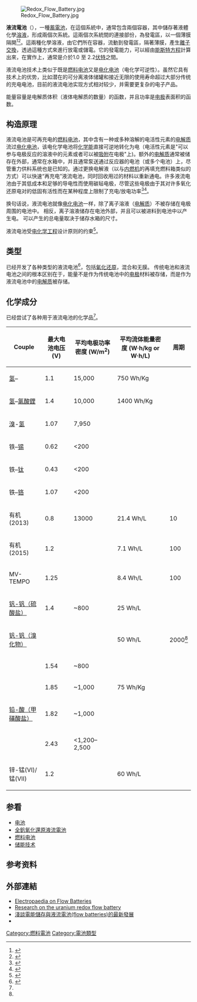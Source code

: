 [[File:Redox_Flow_Battery.jpg|alt=Redox Flow Battery]]

'''液流電池'''（{{lang-en|Flow battery}}），一種[[蓄電池|蓄電池]]，在這個系統中，通常包含兩個容器，其中儲存著液體化學[[溶液|溶液]]，形成兩個次系統。這兩個次系統間的連接部份，為發電區，以一個薄膜隔開<ref name="journal.frontiersin.org">{{cite journal|last1=Badwal|first1=Sukhvinder P. S.|last2=Giddey|first2=Sarbjit S.|last3=Munnings|first3=Christopher|last4=Bhatt|first4=Anand I.|last5=Hollenkamp|first5=Anthony F.|title=Emerging electrochemical energy conversion and storage technologies|journal=Frontiers in Chemistry|date=24 September 2014|volume=2|doi=10.3389/fchem.2014.00079|url=http://journal.frontiersin.org/Journal/10.3389/fchem.2014.00079/abstract|pmid=25309898|pmc=4174133|access-date=2018-12-06|archive-date=2014-11-29|archive-url=https://web.archive.org/web/20141129022956/http://journal.frontiersin.org/Journal/10.3389/fchem.2014.00079/abstract|dead-url=no}}</ref><ref>{{Cite journal|last=Alotto|first=P.|last2=Guarnieri|first2=M.|last3=Moro|first3=F.|year=2014|title=Redox Flow Batteries for the storage of renewable energy: a review|journal=Renewable & Sustainable Energy Reviews|volume=29|pages=325–335|doi= 10.1016/j.rser.2013.08.001|ref=harv}}</ref>。這兩種化學溶液，由它們所在容器，流動到發電區，隔著薄膜，產生[[離子交換|離子交換]]，透過這種方式來進行放電或儲電。它的發電能力，可以經由[[能斯特方程|能斯特方程]]計算出來，在實作上，通常是介於1.0 至 2.2[[伏特|伏特]]之間。

液流电池技术上类似于既是[[燃料电池|燃料电池]]又是[[电化电池|电化电池]]（电化学可逆性）。虽然它具有技术上的优势，比如潜在的可分离液体储罐和接近无限的使用寿命超过大部分传统的充电电池，目前的液流电池实现方式相对较少，并需要更复杂的电子产品{{clarify|date=October 2020|reason=電子產品指的是?}}。

能量容量是电解质体积（液体电解质的数量）的函数，并且功率是[[电极|电极]]表面积的函数。

==构造原理==

液流电池是可再充电的[[燃料电池|燃料电池]]，其中含有一种或多种溶解的电活性元素的[[电解质|电解质]]流过[[电化电池|电化电池]]，该电化学电池将[[化学能|化学能]]直接可逆地转化为电（电活性元素是"可以参与电极反应的溶液中的元素或者可以被[[吸附|吸附]]在电极"上)。额外的[[电解质|电解质]]通常被储存在外部，通常在水箱中，并且通常泵送通过反应器的电池（或多个电池）上，尽管重力供料系统也是已知的。通过更换电解液（以与[[内燃机|内燃机]]的再填充燃料箱类似的方式）可以快速“再充电”液流电池，同时回收用过的材料以重新通电。许多液流电池由于其低成本和足够的导电性而使用碳毡电极，尽管这些电极由于其对许多氧化还原电对的低固有活性而在某种程度上限制了充电/放电功率<ref>{{cite journal |last1=Aaron |first1=Douglas |title=In Situ Kinetics Studies in All-Vanadium Redox Flow Batteries |journal=ECS Electrochemistry Letters |volume=2 |issue=3 |pages=A29-A31 |doi=10.1149/2.001303eel}}</ref><ref>{{Cite journal|last=McCreery|first=Richard L.|date=July 2008|title=Advanced Carbon Electrode Materials for Molecular Electrochemistry|url=https://pubs.acs.org/doi/abs/10.1021/cr068076m|journal=Chemical Reviews|language=EN|volume=108|issue=7|pages=2646–2687|doi=10.1021/cr068076m|issn=0009-2665|access-date=2018-12-06|archive-date=2019-08-11|archive-url=https://web.archive.org/web/20190811143254/https://pubs.acs.org/doi/abs/10.1021/cr068076m|dead-url=no}}</ref>。

换句话说，液流电池就像[[电化电池|电化电池]]一样，除了离子溶液（[[电解质|电解质]]）不被存储在电极周围的电池中。 相反，离子溶液储存在电池外部，并且可以被进料到电池中以产生电。 可以产生的总电量取决于储存水箱的尺寸。

液流电池受[[电化学工程|电化学工程]]设计原则的约束<ref>{{cite journal|last1=Arenas|first1=L.F.|last2=Ponce de León|first2=C.|last3=Walsh|first3=F.C.|title=Engineering aspects of the design, construction and performance of modular redox flow batteries for energy storage|journal=Journal of Energy Storage|date=June 2017|volume=11|pages=119–153|doi=10.1016/j.est.2017.02.007}}</ref>。

==类型==
已经开发了各种类型的液流电池<ref name=Noack>{{cite journal | last1 = Noack | first1 = J. | last2 = Roznyatovskaya | first2 = N. | last3 = Herr | first3 = T. | last4 = Fischer | first4 = P. | year = 2015 | title = The Chemistry of Redox-Flow Batteries. | url = | journal = Angew. Chem. Int. Ed. | volume = 54 | issue = | pages = 9776–9809 | doi = 10.1002/anie.201410823 }}</ref>，包括[[氧化还原反应|氧化还原]]，混合和无膜。 传统电池和液流电池之间的根本区别在于，能量不是作为传统电池中的[[电极|电极]]材料被存储，而是作为液流电池中的[[电解质|电解质]]被存储。

==化学成分==
已经尝试了各种用于液流电池的化学品<ref name="journal.frontiersin.org"/>。
{| class="wikitable sortable"
|-
! Couple !! 最大电池电压 (V) !! 平均电极功率密度 (W/m<sup>2</sup>) !! 平均流体能量密度 (W·h/kg or W·h/L) !! 周期
|-
| [[氢|氢]]–{{le|溴酸锂|lithium bromate}} || 1.1 || 15,000 || 750 Wh/Kg || 
|-
| [[氢|氢]]–[[氯酸鋰|氯酸鋰]]|| 1.4 || 10,000 || 1400 Wh/Kg ||
|-
| [[溴|溴]]-[[氢|氢]] || 1.07  || 7,950 || ||
|-
| 铁–[[锡|锡]] || 0.62 || <200 || || 
|-
| 铁–[[钛|钛]] || 0.43 || <200 || ||
|-
| 铁–[[铬|铬]] || 1.07 || <200 || ||
|-
| 有机 (2013) || 0.8 || 13000 ||21.4 Wh/L||10
|-
| 有机 (2015) || 1.2 || ||7.1 Wh/L||100
|-
|MV-TEMPO
|1.25 
|
|8.4 Wh/L
|100
|-
| [[全釩氧化還原液流電池|钒-钒（硫酸盐）]] || 1.4 || ~800 ||25 Wh/L||
|-
| [[全釩氧化還原液流電池|钒-钒（溴化物）]] ||  ||  ||50 Wh/L|| 2000<ref name="journal.frontiersin.org"/>
|-
| {{le|聚硫化物溴化物电池|Polysulfide bromide battery|钠-溴多硫化物}} || 1.54 || ~800 || ||
|-
| {{le|锌–溴电池|Zinc–bromine battery|锌-溴}} || 1.85 || ~1,000 || 75 Wh/Kg ||
|-
| [[铅酸蓄电池|铅-酸（甲磺酸盐）]] || 1.82 || ~1,000 ||
|-
| {{le|锌-铈电池|Zinc-cerium battery|锌-铈（甲磺酸盐）}} || 2.43 || <1,200–2,500<!-- WTF is this supposed to mean? --> ||  ||
|-
| 锌-锰(VI)/锰(VII) || 1.2 ||   ||60 Wh/L|| 
|}

==参看==
{{Portal box|能源|可再生能源}}
* [[电池|电池]]
* [[全釩氧化還原液流電池|全釩氧化還原液流電池]]
* [[燃料电池|燃料电池]]
* [[储能技术|储能技术]]

== 参考资料 ==
{{reflist}}

== 外部連結 ==
*[http://www.mpoweruk.com/flow.htm Electropaedia on Flow Batteries] {{Wayback|url=http://www.mpoweruk.com/flow.htm |date=20070927221535 }}{{en}}
*[https://web.archive.org/web/20050220030937/http://www.imr-oarai.jp/en/research/research4-5.html Research on the uranium redox flow battery]{{en}}
*[http://highscope.ch.ntu.edu.tw/wordpress/?p=52542 淺談電能儲存與液流電池(flow batteries)的最新發展] {{Wayback|url=http://highscope.ch.ntu.edu.tw/wordpress/?p=52542 |date=20170223024729 }}{{zh-tw}}
*{{youtube|id=lAW-mMsCNlU|title=液流電池如何工作}}{{en}}

{{燃料電池}}
{{電池}}
{{供電}}

[[Category:燃料電池|Category:燃料電池]]
[[Category:電池類型|Category:電池類型]]